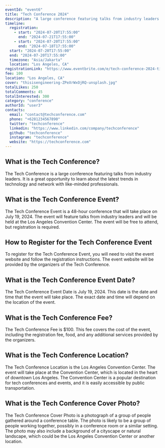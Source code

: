 ```yaml
---
eventId: "event6"
title: "Tech Conference 2024"
description: "A large conference featuring talks from industry leaders."
timeline:
  registration:
    - start: "2024-07-20T17:55:00"
      end: "2024-07-21T17:55:00"
    - start: "2024-07-20T17:55:00"
      end: "2024-07-18T17:55:00"
  start: "2024-07-20T17:55:00"
  end: "2024-07-20T17:55:00"
  timezone: "Asia/Jakarta"
  location: "Los Angeles, CA"
registrationLink: "https://www.eventbrite.com/e/tech-conference-2024-tickets-431088889097"
fee: 100
location: "Los Angeles, CA"
cover: "thisisengineering-ZPeXrWxOjRQ-unsplash.jpg"
totalLikes: 250
totalComments: 45
totalInterested: 300
category: "conference"
authorId: "user3"
contacts:
  email: "contact@techconference.com"
  phone: "+6281234567890"
  twitter: "techconference"
  linkedin: "https://www.linkedin.com/company/techconference"
  github: "techconference"
  instagram: "techconference"
  website: "https://techconference.com"
---
```


## What is the Tech Conference?

The Tech Conference is a large conference featuring talks from industry leaders. It is a great opportunity to learn about the latest trends in technology and network with like-minded professionals.

## What is the Tech Conference Event?

The Tech Conference Event is a 48-hour conference that will take place on July 19, 2024. The event will feature talks from industry leaders and will be held at the Los Angeles Convention Center. The event will be free to attend, but registration is required.

## How to Register for the Tech Conference Event

To register for the Tech Conference Event, you will need to visit the event website and follow the registration instructions. The event website will be provided by the organizers of the Tech Conference.

## What is the Tech Conference Event Date?

The Tech Conference Event Date is July 19, 2024. This date is the date and time that the event will take place. The exact date and time will depend on the location of the event.

## What is the Tech Conference Fee?

The Tech Conference Fee is $100. This fee covers the cost of the event, including the registration fee, food, and any additional services provided by the organizers.

## What is the Tech Conference Location?

The Tech Conference Location is the Los Angeles Convention Center. The event will take place at the Convention Center, which is located in the heart of downtown Los Angeles. The Convention Center is a popular destination for tech conferences and events, and it is easily accessible by public transportation.

## What is the Tech Conference Cover Photo?

The Tech Conference Cover Photo is a photograph of a group of people gathered around a conference table. The photo is likely to be a group of people working together, possibly in a conference room or a similar setting. The photo may also include a background of a cityscape or natural landscape, which could be the Los Angeles Convention Center or another location.
